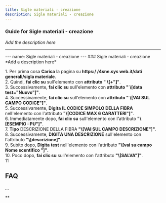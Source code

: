 ```yaml
---
title: Sigle materiali - creazione
description: Sigle materiali - creazione
---
```


### Guide for Sigle materiali - creazione

*Add the description here*

___

\--- name: Sigle materiali - creazione --- ### Sigle materiali - creazione \*Add a description here\*  
  
1\. Per prima cosa **Carica** la pagina su **https:/ /4sne.sys web.it/dati generali/sigla materiale**.  
2\. Quindi, **fai clic su** sull'elemento con **attributo " \\\[+"\]"**.  
3\. Successivamente, **fai clic su** sull'elemento con **attributo " \\\[data test="Nuovo"\]"**.  
4\. Successivamente, **fai clic su** sull'elemento con **attributo " \\\[VAI SUL CAMPO CODICE"\]"**.  
5\. Successivamente, **Digita** **IL CODICE SIMPOLO DELLA FIBRA** nell'elemento con l'attributo **"\\\[CODICE MAX 6 CARATTERI"\]"**.  
6\. Immediatamente dopo, **fai clic su** sull'elemento con l'attributo **"\\\[ESEMPIO : PU"\]"**.  
7\. **Tipo** DESCRIZIONE DELLA FIBRA **"\\\[VAI SUL CAMPO DESCRIZIONE"\]"**.  
8\. Successivamente, **DIGITA UNA DESCRIZIONE** sull'elemento con l'attributo **"\\\[descrizione\]"**.  
9\. Subito dopo, **Digita** **test** nell'elemento con l'attributo **"\\\[vai su campo Nome scentifico "\]"**.  
10\. Poco dopo, **fai clic su** sull'elemento con l'attributo **"\\\[SALVA"\]"**.  
11  

FAQ
---

...

**